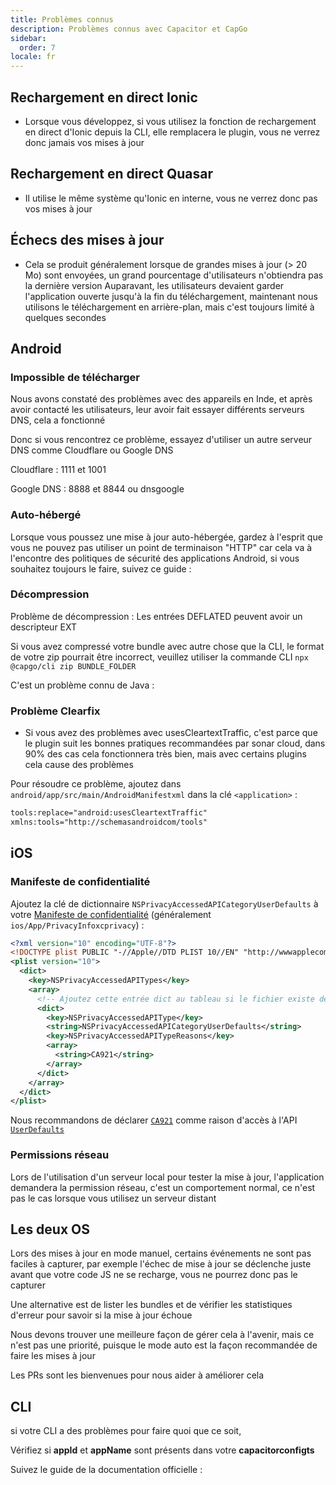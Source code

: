 ```yaml
---
title: Problèmes connus
description: Problèmes connus avec Capacitor et CapGo
sidebar:
  order: 7
locale: fr
---
```



## Rechargement en direct Ionic

* Lorsque vous développez, si vous utilisez la fonction de rechargement en direct d'Ionic depuis la CLI, elle remplacera le plugin, vous ne verrez donc jamais vos mises à jour

## Rechargement en direct Quasar

* Il utilise le même système qu'Ionic en interne, vous ne verrez donc pas vos mises à jour

## Échecs des mises à jour

* Cela se produit généralement lorsque de grandes mises à jour (> 20 Mo) sont envoyées, un grand pourcentage d'utilisateurs n'obtiendra pas la dernière version
Auparavant, les utilisateurs devaient garder l'application ouverte jusqu'à la fin du téléchargement, maintenant nous utilisons le téléchargement en arrière-plan, mais c'est toujours limité à quelques secondes

## Android

### Impossible de télécharger

Nous avons constaté des problèmes avec des appareils en Inde, et après avoir contacté les utilisateurs, leur avoir fait essayer différents serveurs DNS, cela a fonctionné

Donc si vous rencontrez ce problème, essayez d'utiliser un autre serveur DNS comme Cloudflare ou Google DNS

Cloudflare : 1111 et 1001

Google DNS : 8888 et 8844 ou dnsgoogle

<LinkCard
	title="Comment configurer un serveur DNS préféré sur Android ?"
	href="https://wwwandroidpolicecom/use-preferred-dns-server-android-tutorial/"
/>

### Auto-hébergé
Lorsque vous poussez une mise à jour auto-hébergée, gardez à l'esprit que vous ne pouvez pas utiliser un point de terminaison "HTTP" car cela va à l'encontre des politiques de sécurité des applications Android, si vous souhaitez toujours le faire, suivez ce guide :

<LinkCard
	title="Comment autoriser tous les types de connexion réseau HTTP et HTTPS dans Android (9) Pie ?"
	href="https://stackoverflowcom/a/51902630/5511370"
/>

### Décompression

Problème de décompression : Les entrées DEFLATED peuvent avoir un descripteur EXT

Si vous avez compressé votre bundle avec autre chose que la CLI, le format de votre zip pourrait être incorrect, veuillez utiliser la commande CLI `npx @capgo/cli zip BUNDLE_FOLDER`

C'est un problème connu de Java :

<LinkCard
	title="Problème de décompression : Les entrées DEFLATED peuvent avoir un descripteur EXT"
	href="https://bugsopenjdkorg/browse/JDK-8143613"
/>

### Problème Clearfix

* Si vous avez des problèmes avec usesCleartextTraffic, c'est parce que le plugin suit les bonnes pratiques recommandées par sonar cloud, dans 90% des cas cela fonctionnera très bien, mais avec certains plugins cela cause des problèmes

Pour résoudre ce problème, ajoutez dans `android/app/src/main/AndroidManifestxml` dans la clé `<application>` :

```xml
tools:replace="android:usesCleartextTraffic"
xmlns:tools="http://schemasandroidcom/tools"
```

## iOS

### Manifeste de confidentialité

Ajoutez la clé de dictionnaire `NSPrivacyAccessedAPICategoryUserDefaults` à votre [Manifeste de confidentialité](https://capacitorjscom/docs/ios/privacy-manifest) (généralement `ios/App/PrivacyInfoxcprivacy`) :

```xml
<?xml version="10" encoding="UTF-8"?>
<!DOCTYPE plist PUBLIC "-//Apple//DTD PLIST 10//EN" "http://wwwapplecom/DTDs/PropertyList-10dtd">
<plist version="10">
  <dict>
    <key>NSPrivacyAccessedAPITypes</key>
    <array>
      <!-- Ajoutez cette entrée dict au tableau si le fichier existe déjà -->
      <dict>
        <key>NSPrivacyAccessedAPIType</key>
        <string>NSPrivacyAccessedAPICategoryUserDefaults</string>
        <key>NSPrivacyAccessedAPITypeReasons</key>
        <array>
          <string>CA921</string>
        </array>
      </dict>
    </array>
  </dict>
</plist>
```

Nous recommandons de déclarer [`CA921`](https://developerapplecom/documentation/bundleresources/privacy_manifest_files/describing_use_of_required_reason_api#4278401) comme raison d'accès à l'API [`UserDefaults`](https://developerapplecom/documentation/foundation/userdefaults)

### Permissions réseau

Lors de l'utilisation d'un serveur local pour tester la mise à jour, l'application demandera la permission réseau, c'est un comportement normal, ce n'est pas le cas lorsque vous utilisez un serveur distant

## Les deux OS

Lors des mises à jour en mode manuel, certains événements ne sont pas faciles à capturer, par exemple l'échec de mise à jour se déclenche juste avant que votre code JS ne se recharge, vous ne pourrez donc pas le capturer

Une alternative est de lister les bundles et de vérifier les statistiques d'erreur pour savoir si la mise à jour échoue

Nous devons trouver une meilleure façon de gérer cela à l'avenir, mais ce n'est pas une priorité, puisque le mode auto est la façon recommandée de faire les mises à jour

Les PRs sont les bienvenues pour nous aider à améliorer cela

## CLI

si votre CLI a des problèmes pour faire quoi que ce soit,

Vérifiez si **appId** et **appName** sont présents dans votre **capacitorconfigts**

Suivez le guide de la documentation officielle :

<LinkCard
	title="Configuration Capacitor"
	href="https://capacitorjscom/docs/config"
/>